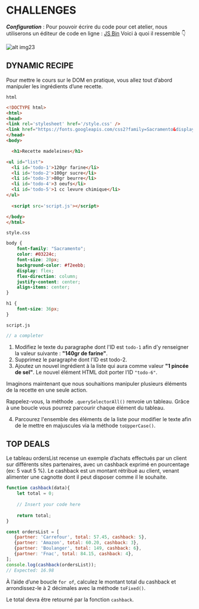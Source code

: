 # CHALLENGES

***Configuration*** : 
Pour pouvoir écrire du code pour cet atelier, nous utiliserons un éditeur de code en ligne : [JS Bin](https://jsbin.com/?js,console)
Voici à quoi il ressemble 👇

![alt img23](/images/courses/level1/img23.png)

## DYNAMIC RECIPE

Pour mettre le cours sur le DOM en pratique, vous allez tout d’abord manipuler les ingrédients d’une recette.

```html```
```html
<!DOCTYPE html>
<html>
<head>
<link rel='stylesheet' href='/style.css' />
<link href="https://fonts.googleapis.com/css2?family=Sacramento&display=swap" rel="stylesheet">
</head>
<body>

  <h1>Recette madeleines</h1>

<ul id="list">
  <li id='todo-1'>120gr farine</li>
  <li id='todo-2'>100gr sucre</li>
  <li id='todo-3'>80gr beurre</li>
  <li id='todo-4'>3 oeufs</li>
  <li id='todo-5'>1 cc levure chimique</li>
</ul>
 
  <script src='script.js'></script>

</body>
</html>
```

```style.css```
```css
body {
    font-family: "Sacramento";
    color: #03224c;
    font-size: 20px;
    background-color: #f2eebb;
    display: flex;
    flex-direction: column;
    justify-content: center;
    align-items: center;
}

h1 {
    font-size: 36px;
}
```

```script.js```
```js
// a completer
```
1. Modifiez le texte du paragraphe dont l'ID est ```todo-1``` afin d'y renseigner la valeur suivante : **"140gr de farine"**.
2. Supprimez le paragraphe dont l'ID est todo-2. 
3. Ajoutez un nouvel ingrédient à la liste qui aura comme valeur **"1 pincée de sel"**. Le nouvel élément HTML doit porter l’ID ```"todo-6"```.

Imaginons maintenant que nous souhaitions manipuler plusieurs éléments de la recette en une seule action.

Rappelez-vous, la méthode ```.querySelectorAll()``` renvoie un tableau. Grâce à une boucle vous pourrez parcourir chaque élément du tableau.

4. Parcourez l'ensemble des éléments de la liste pour modifier le texte afin de le mettre en majuscules via la méthode ```toUpperCase()```.


## TOP DEALS

Le tableau ordersList recense un exemple d’achats effectués par un client sur différents sites partenaires, 
avec un cashback exprimé en pourcentage (ex: 5 vaut 5 %).
Le cashback est un montant rétribué au client, venant alimenter une cagnotte dont il peut disposer comme il le souhaite.

```js
function cashback(data){
    let total = 0;
 
    // Insert your code here
    
    return total;
}

const ordersList = [
   {partner: 'Carrefour', total: 57.45, cashback: 5},
   {partner: 'Amazon', total: 60.20, cashback: 3},
   {partner: 'Boulanger', total: 149, cashback: 6},
   {partner: 'Fnac', total: 84.15, cashback: 4},
];
console.log(cashback(ordersList)); 
// Expected: 16.98
```
À l’aide d’une boucle ```for of```, calculez le montant total du cashback et arrondissez-le à 2 décimales avec la méthode ```toFixed()```.

Le total devra être retourné par la fonction ```cashback```.


